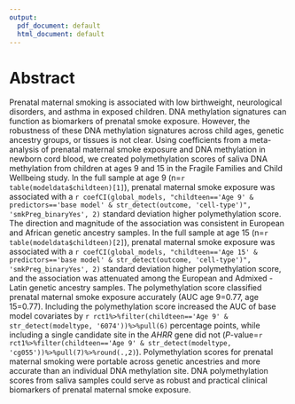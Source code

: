 ```yaml
---
output:
  pdf_document: default
  html_document: default
---
```


# Abstract

Prenatal maternal smoking is associated with low birthweight, neurological disorders, and asthma in exposed children.  DNA methylation signatures can function as biomarkers of prenatal smoke exposure. However, the robustness of these DNA methylation signatures across child ages, genetic ancestry groups, or tissues is not clear. Using coefficients from a meta-analysis of prenatal maternal smoke exposure and DNA methylation in newborn cord blood, we created polymethylation scores of saliva DNA methylation from children at ages 9 and 15 in the Fragile Families and Child Wellbeing study. In the full sample at age 9 (n=`r table(modeldata$childteen)[1]`), prenatal maternal smoke exposure was associated with a `r coefCI(global_models, "childteen=='Age 9' & predictors=='base model' & str_detect(outcome, 'cell-type')", 'smkPreg_binaryYes', 2)` standard deviation higher polymethylation score. The direction and magnitude of the association was consistent in European and African genetic ancestry samples. In the full sample at age 15 (n=`r table(modeldata$childteen)[2]`), prenatal maternal smoke exposure was associated with a `r coefCI(global_models, "childteen=='Age 15' & predictors=='base model' & str_detect(outcome, 'cell-type')", 'smkPreg_binaryYes', 2)` standard deviation higher polymethylation score, and the association was attenuated among the European and Admixed - Latin genetic ancestry samples. The polymethylation score classified prenatal maternal smoke exposure accurately (AUC age 9=0.77, age 15=0.77). Including the polymethylation score increased the AUC of base model covariates by `r rct1%>%filter(childteen=='Age 9' & str_detect(modeltype, '6074'))%>%pull(6)` percentage points, while including a single candidate site in the *AHRR* gene did not (*P*-value=`r rct1%>%filter(childteen=='Age 9' & str_detect(modeltype, 'cg055'))%>%pull(7)%>%round(.,2)`). Polymethylation scores for prenatal maternal smoking were portable across genetic ancestries and more accurate than an individual DNA methylation site. DNA polymethylation scores from saliva samples could serve as robust and practical clinical biomarkers of prenatal maternal smoke exposure. 
